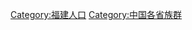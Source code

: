 {{Catnav|頁面分類|社会|族群}}
{{Catnav|頁面分類|社会科学|人类学|族群}}
{{Catnav|頁面分類|人文學科|人类学|族群}}

{{catmore}}

[[Category:福建人口|Category:福建人口]]
[[Category:中国各省族群|Category:中国各省族群]]